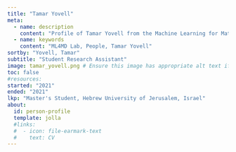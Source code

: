 ```yaml
---
title: "Tamar Yovell"
meta:
  - name: description
    content: "Profile of Tamar Yovell from the Machine Learning for Materials Design (ML4MD) Lab."
  - name: keywords
    content: "ML4MD Lab, People, Tamar Yovell"
sortby: "Yovell, Tamar"
subtitle: "Student Research Assistant"
image: tamar_yovell.png # Ensure this image has appropriate alt text if used directly in content
toc: false
#resources: 
started: "2021"
ended: "2021"
lkp: "Master's Student, Hebrew University of Jerusalem, Israel"
about:
  id: person-profile
  template: jolla
  #links:
  #  - icon: file-earmark-text
  #    text: CV
---
```


:::{#person-profile}
:::

<!---
## Biography
## Experience
## Education
-->

